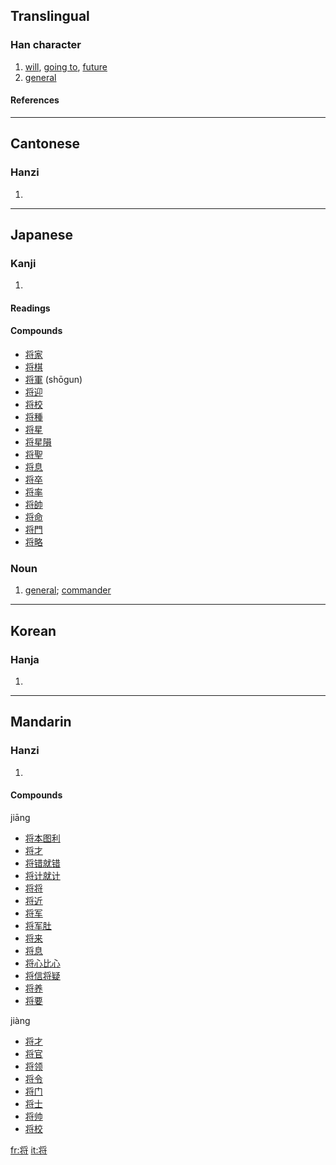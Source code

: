 {{see|將}}

==Translingual==
===Han character===
{{Han char|rn=41|rad=寸|as=06|asj=07|sn=9|snj=10|four=|canj=中一弓戈戈 (LMNII)}}
# [[will]], [[going to]], [[future]]
# [[general]]
====References====
{{Han ref|kx=0294.111|dkj=07437|hdz=42375.010|uh=5C06|ud=23558}}
----
==Cantonese==
===Hanzi===
{{yue-hanzi|jyut=|y=jeung1, jeung3}}
# {{defn|Cantonese}}
----
==Japanese==
===Kanji===
{{ja-kanji|grade=6|rs=寸07}}
# {{defn|Japanese}} 
====Readings====
{{ja-readings|on=[[しょう]] (shō), [[そう]] (sō)|kun=[[ひきいる]] (hikiiru), [[もって]] (motte), [[まさに]] (masani)}}

====Compounds====
*[[将家]]
*[[将棋]]
*[[将軍]] (shōgun)
*[[将迎]]
*[[将校]]
*[[将種]]
*[[将星]]
*[[将星隕]]
*[[将聖]]
*[[将息]]
*[[将卒]]
*[[将率]]
*[[将帥]]
*[[将命]]
*[[将門]]
*[[将略]]

===Noun===
{{ja-noun|k|hira=しょう|rom=shō}}
#[[general]]; [[commander]]

----
==Korean==
===Hanja===
{{ko-hanja|hangeul=[[장]]|rv=jang|mr=chang}}
# {{defn|Korean}}
----
==Mandarin==
===Hanzi===
{{cmn-hanzi|tra=將|pin=[[jiāng]] (jiang1), [[jiàng]] (jiang4), [[qiāng]] (qiang1)|wg=chiang<sup>1</sup>}}
# {{defn|Mandarin}}

====Compounds====
jiāng
*[[将本图利]]
*[[将才]]
*[[将错就错]]
*[[将计就计]]
*[[将将]]
*[[将近]]
*[[将军]]
*[[将军肚]]
*[[将来]]
*[[将息]]
*[[将心比心]]
*[[将信将疑]]
*[[将养]]
*[[将要]]
jiàng
*[[将才]]
*[[将官]]
*[[将领]]
*[[将令]]
*[[将门]]
*[[将士]]
*[[将帅]]
*[[将校]]

[[fr:将]]
[[it:将]]